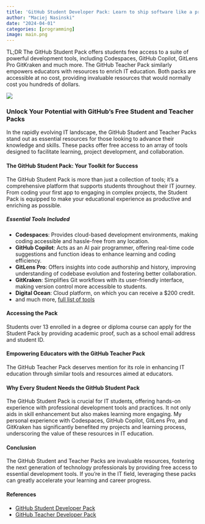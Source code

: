 ```yaml
---
title: 'GitHub Student Developer Pack: Learn to ship software like a pro'
author: "Maciej Nasinski"
date: "2024-04-01"
categories: [programming]
image: main.png
---
```


TL;DR The GitHub Student Pack offers students free access to a suite of powerful development tools, including Codespaces, GitHub Copilot, GitLens Pro GitKraken and much more. 
The GitHub Teacher Pack similarly empowers educators with resources to enrich IT education. 
Both packs are accessible at no cost, providing invaluable resources that would normally cost you hundreds of dollars.

[![](main.png)](https://education.github.com/pack)

### Unlock Your Potential with GitHub's Free Student and Teacher Packs

In the rapidly evolving IT landscape, the GitHub Student and Teacher Packs stand out as essential resources for those looking to advance their knowledge and skills.
 These packs offer free access to an array of tools designed to facilitate learning, project development, and collaboration. 

#### The GitHub Student Pack: Your Toolkit for Success

The GitHub Student Pack is more than just a collection of tools; it's a comprehensive platform that supports students throughout their IT journey. 
From coding your first app to engaging in complex projects, the Student Pack is equipped to make your educational experience as productive and enriching as possible.

##### Essential Tools Included

- **Codespaces**: Provides cloud-based development environments, making coding accessible and hassle-free from any location.
- **GitHub Copilot**: Acts as an AI pair programmer, offering real-time code suggestions and function ideas to enhance learning and coding efficiency.
- **GitLens Pro**: Offers insights into code authorship and history, improving understanding of codebase evolution and fostering better collaboration.
- **GitKraken**: Simplifies Git workflows with its user-friendly interface, making version control more accessible to students.
- **Digital Ocean**: Cloud platform, on which you can receive a $200 credit.
- and much more, [full list of tools](https://education.github.com/pack)

#### Accessing the Pack

Students over 13 enrolled in a degree or diploma course can apply for the Student Pack by providing academic proof, such as a school email address and student ID.

#### Empowering Educators with the GitHub Teacher Pack

The GitHub Teacher Pack deserves mention for its role in enhancing IT education through similar tools and resources aimed at educators.

#### Why Every Student Needs the GitHub Student Pack

The GitHub Student Pack is crucial for IT students, offering hands-on experience with professional development tools and practices. 
It not only aids in skill enhancement but also makes learning more engaging. 
My personal experience with Codespaces, GitHub Copilot, GitLens Pro, and GitKraken has significantly benefited my projects and learning process, underscoring the value of these resources in IT education.

#### Conclusion

The GitHub Student and Teacher Packs are invaluable resources, fostering the next generation of technology professionals by providing free access to essential development tools. 
If you're in the IT field, leveraging these packs can greatly accelerate your learning and career progress.

#### References

- [GitHub Student Developer Pack](https://education.github.com/pack)
- [GitHub Teacher Developer Pack](https://education.github.com/teachers)